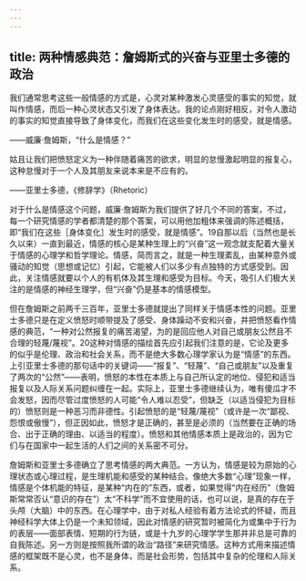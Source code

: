```yaml
---
---
---
```

title: 两种情感典范：詹姆斯式的兴奋与亚里士多德的政治
---




我们通常思考这些一般情感的方式是，心灵对某种激发心灵感受的事实的知觉，就叫作情感，而后一种心灵状态又引发了身体表达。我的论点刚好相反，对令人激动的事实的知觉直接导致了身体变化，而我们在这些变化发生时的感受，就是情感。

——威廉·詹姆斯，“什么是情感？”

姑且让我们把愤怒定义为一种伴随着痛苦的欲求，明显的怠慢激起明显的报复心，这种怠慢对于一个人及其朋友来说本来是不应有的。

——亚里士多德，《修辞学》（Rhetoric）

对于什么是情感这个问题，威廉·詹姆斯为我们提供了好几个不同的答案，不过，每一个研究情感的学者都清楚的那个答案，可以用他加粗体来强调的陈述概括，即“我们在这些［身体变化］发生时的感受，就是情感”。19自那以后（当然也是长久以来）一直到最近，情感的核心是某种生理上的“兴奋”这一观念就支配着大量关于情感的心理学和哲学理论。情感，简而言之，就是一种生理紊乱，由某种意外或骚动的知觉（思想或记忆）引起，它能被人们以多少有点独特的方式感受到。因此，关注情感就要以个人的有机体及其生理和感受为目标。今天，吸引人们极大关注的是情感的神经生理学，但“兴奋”仍是基本的情感模型。

但在詹姆斯之前两千三百年，亚里士多德就提出了同样关于情感本性的问题。亚里士多德只是在定义愤怒时顺带提及了感受、身体躁动不安和兴奋，并把愤怒看作情感的典范，“一种对公然报复的痛苦渴望，为的是回应他人对自己或朋友公然且不合理的轻蔑/蔑视”。20这种对情感的描绘首先应引起我们注意的是，它论及更多的似乎是伦理、政治和社会关系，而不是绝大多数心理学家认为是“情感”的东西。上引亚里士多德的那句话中的关键词——“报复”、“轻蔑”、“自己或朋友”以及重复了两次的“公然”——表明，愤怒的本性在本质上与自己所认定的地位、侵犯和适当报复以及人际关系问题纠缠在一起。实际上，亚里士多德继续认为，唯有傻瓜才不会发怒，因而尽管过度愤怒的人可能“令人难以忍受”，但缺乏（以适当侵犯为目标的）愤怒则是一种恶习而非德性。引起愤怒的是“轻蔑/蔑视”（或许是一次“鄙视、怨恨或傲慢”），但正因如此，愤怒才是正确的，甚至是必须的（当然要在正确的场合、出于正确的理由、以适当的程度）。愤怒和其他情感本质上是政治的，因为它们与在国家中一起生活的人们之间的关系密不可分。

詹姆斯和亚里士多德确立了思考情感的两大典范。一方认为，情感是较为原始的心理状态或心理过程，是生理机能和感受的某种结合。像绝大多数“心理”现象一样，情感是个体机能的特征，是某种“内在的”东西，或者，如果觉得“内在经历”（詹姆斯常常否认“意识的存在”）太“不科学”而不宜使用的话，也可以说，是真的存在于头颅（大脑）中的东西。在心理学中，由于对私人经验有着方法论式的怀疑，而且神经科学大体上仍是一个未知领域，因此对情感的研究暂时被简化为或集中于行为的表层——面部表情、短期的行为链，或是十九岁的心理学学生那并非总是可靠的自我陈述。另一方则是按照我所谓的政治“路径”来研究情感。这种方式用来描述情感的框架既不是心灵，也不是身体，而是社会形势，包括其中复杂的伦理和人际关系。